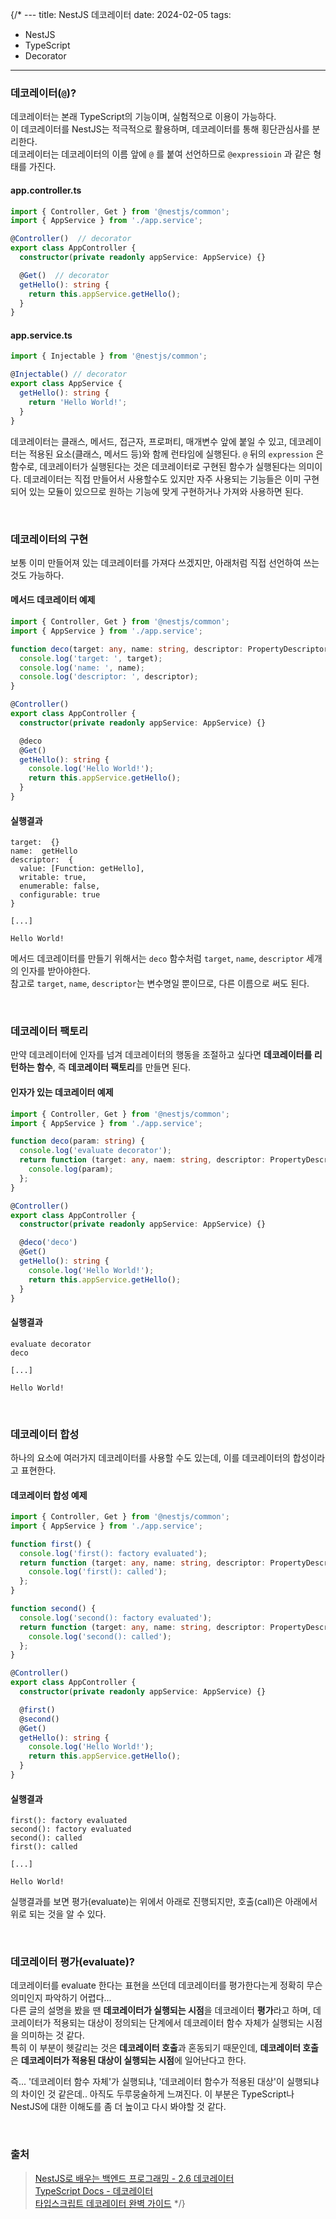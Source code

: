 {/* ---
title: NestJS 데코레이터
date: 2024-02-05
tags:
  - NestJS
  - TypeScript
  - Decorator
---

### 데코레이터(`@`)?

데코레이터는 본래 TypeScript의 기능이며, 실험적으로 이용이 가능하다.
<br/>이 데코레이터를 NestJS는 적극적으로 활용하며, 데코레이터를 통해 횡단관심사를 분리한다.
<br/>데코레이터는 데코레이터의 이름 앞에 `@` 를 붙여 선언하므로 `@expressioin` 과 같은 형태를 가진다.

#### app.controller.ts
```ts
import { Controller, Get } from '@nestjs/common';
import { AppService } from './app.service';

@Controller()  // decorator
export class AppController {
  constructor(private readonly appService: AppService) {}

  @Get()  // decorator
  getHello(): string {
    return this.appService.getHello();
  }
}
```

#### app.service.ts
```ts
import { Injectable } from '@nestjs/common';

@Injectable() // decorator
export class AppService {
  getHello(): string {
    return 'Hello World!';
  }
}
```

데코레이터는 클래스, 메서드, 접근자, 프로퍼티, 매개변수 앞에 붙일 수 있고, 데코레이터는 적용된 요소(클래스, 메서드 등)와 함께 런타임에 실행된다. `@` 뒤의 `expression` 은 함수로, 데코레이터가 실행된다는 것은 데코레이터로 구현된 함수가 실행된다는 의미이다.
데코레이터는 직접 만들어서 사용할수도 있지만 자주 사용되는 기능들은 이미 구현되어 있는 모듈이 있으므로 원하는 기능에 맞게 구현하거나 가져와 사용하면 된다.

<br/>

### 데코레이터의 구현

보통 이미 만들어져 있는 데코레이터를 가져다 쓰겠지만, 아래처럼 직접 선언하여 쓰는 것도 가능하다.

#### 메서드 데코레이터 예제

```ts
import { Controller, Get } from '@nestjs/common';
import { AppService } from './app.service';

function deco(target: any, name: string, descriptor: PropertyDescriptor) {
  console.log('target: ', target);
  console.log('name: ', name);
  console.log('descriptor: ', descriptor);
}

@Controller()
export class AppController {
  constructor(private readonly appService: AppService) {}

  @deco
  @Get()
  getHello(): string {
    console.log('Hello World!');
    return this.appService.getHello();
  }
}
```

#### 실행결과
```
target:  {}
name:  getHello
descriptor:  {
  value: [Function: getHello],
  writable: true,
  enumerable: false,
  configurable: true
}

[...]

Hello World!
```

메서드 데코레이터를 만들기 위해서는 `deco` 함수처럼 `target`, `name`, `descriptor` 세개의 인자를 받아야한다.
<br/>참고로 `target`, `name`, `descriptor`는 변수명일 뿐이므로, 다른 이름으로 써도 된다.


<br/>

### 데코레이터 팩토리

만약 데코레이터에 인자를 넘겨 데코레이터의 행동을 조절하고 싶다면 **데코레이터를 리턴하는 함수**, 즉 **데코레이터 팩토리**를 만들면 된다.

#### 인자가 있는 데코레이터 예제

```ts
import { Controller, Get } from '@nestjs/common';
import { AppService } from './app.service';

function deco(param: string) {
  console.log('evaluate decorator');
  return function (target: any, naem: string, descriptor: PropertyDescriptor) {
    console.log(param);
  };
}

@Controller()
export class AppController {
  constructor(private readonly appService: AppService) {}

  @deco('deco')
  @Get()
  getHello(): string {
    console.log('Hello World!');
    return this.appService.getHello();
  }
}
```

#### 실행결과

```
evaluate decorator
deco

[...]

Hello World!
```

<br/>

### 데코레이터 합성

하나의 요소에 여러가지 데코레이터를 사용할 수도 있는데, 이를 데코레이터의 합성이라고 표현한다.

#### 데코레이터 합성 예제

```ts
import { Controller, Get } from '@nestjs/common';
import { AppService } from './app.service';

function first() {
  console.log('first(): factory evaluated');
  return function (target: any, name: string, descriptor: PropertyDescriptor) {
    console.log('first(): called');
  };
}

function second() {
  console.log('second(): factory evaluated');
  return function (target: any, name: string, descriptor: PropertyDescriptor) {
    console.log('second(): called');
  };
}

@Controller()
export class AppController {
  constructor(private readonly appService: AppService) {}

  @first()
  @second()
  @Get()
  getHello(): string {
    console.log('Hello World!');
    return this.appService.getHello();
  }
}
```

#### 실행결과
```
first(): factory evaluated
second(): factory evaluated
second(): called
first(): called

[...]

Hello World!
```

실행결과를 보면 평가(evaluate)는 위에서 아래로 진행되지만, 호출(call)은 아래에서 위로 되는 것을 알 수 있다.

<br/>

### 데코레이터 평가(evaluate)?
데코레이터를 evaluate 한다는 표현을 쓰던데 데코레이터를 평가한다는게 정확히 무슨 의미인지 파악하기 어렵다...
<br/>다른 글의 설명을 봤을 땐 **데코레이터가 실행되는 시점**을 데코레이터 **평가**라고 하며, 데코레이터가 적용되는 대상이 정의되는 단계에서 데코레이터 함수 자체가 실행되는 시점을 의미하는 것 같다.
<br/>특히 이 부분이 헷갈리는 것은 **데코레이터 호출**과 혼동되기 때문인데, **데코레이터 호출**은 **데코레이터가 적용된 대상이 실행되는 시점**에 일어난다고 한다.

즉... '데코레이터 함수 자체'가 실행되냐, '데코레이터 함수가 적용된 대상'이 실행되냐의 차이인 것 같은데.. 아직도 두루뭉술하게 느껴진다.
이 부분은 TypeScript나 NestJS에 대한 이해도를 좀 더 높이고 다시 봐야할 것 같다.

<br/>

### 출처

> [NestJS로 배우는 백엔드 프로그래밍 - 2.6 데코레이터](https://wikidocs.net/158481)
<br/>[TypeScript Docs - 데코레이터](https://typescript-kr.github.io/pages/decorators.html)
<br/>[타입스크립트 데코레이터 완벽 가이드](https://itchallenger.tistory.com/765) */}